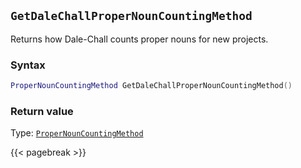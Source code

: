 ## `GetDaleChallProperNounCountingMethod`

Returns how Dale-Chall counts proper nouns for new projects.

### Syntax {-}

``` .lua
ProperNounCountingMethod GetDaleChallProperNounCountingMethod()
```


### Return value {-}

Type: [`ProperNounCountingMethod`](#propernouncountingmethod)


{{< pagebreak >}}